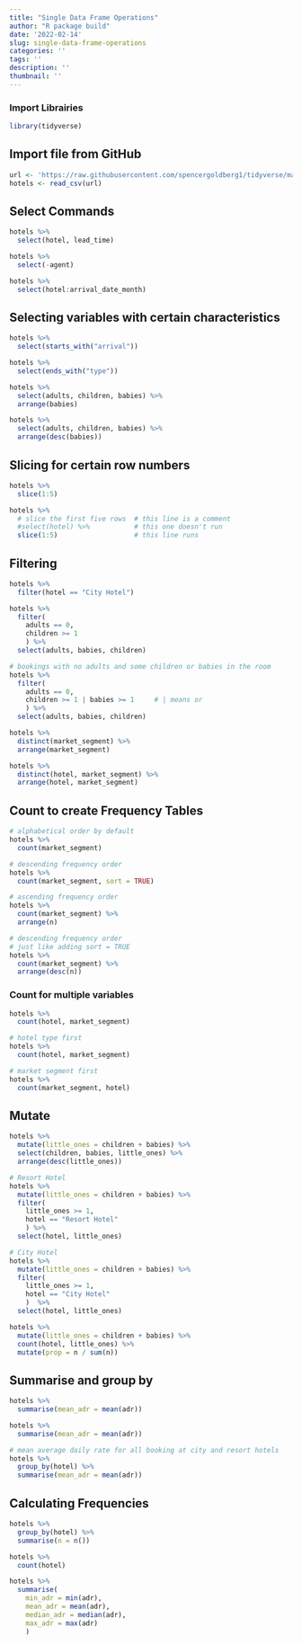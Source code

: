 ```yaml
---
title: "Single Data Frame Operations"
author: "R package build"
date: '2022-02-14'
slug: single-data-frame-operations
categories: ''
tags: ''
description: ''
thumbnail: ''
---
```


### Import Librairies
```r
library(tidyverse)
```

## Import file from GitHub
```r
url <- 'https://raw.githubusercontent.com/spencergoldberg1/tidyverse/main/hotels.csv'
hotels <- read_csv(url)
```

## Select Commands
```r
hotels %>%
  select(hotel, lead_time)
```
```r
hotels %>%
  select(-agent)
```
```r
hotels %>%
  select(hotel:arrival_date_month)
```
## Selecting variables with certain characteristics
```r
hotels %>%
  select(starts_with("arrival"))
```
```r
hotels %>%
  select(ends_with("type"))
```
```r
hotels %>%
  select(adults, children, babies) %>%
  arrange(babies)
```
```r
hotels %>%
  select(adults, children, babies) %>%
  arrange(desc(babies))
```
## Slicing for certain row numbers
```r
hotels %>%
  slice(1:5)
```
```r
hotels %>%
  # slice the first five rows  # this line is a comment
  #select(hotel) %>%           # this one doesn't run
  slice(1:5)                   # this line runs
```

## Filtering
```r
hotels %>%
  filter(hotel == "City Hotel")
```

```r
hotels %>%
  filter( 
    adults == 0,
    children >= 1
    ) %>% 
  select(adults, babies, children)
```
```r
# bookings with no adults and some children or babies in the room
hotels %>%
  filter( 
    adults == 0,     
    children >= 1 | babies >= 1     # | means or
    ) %>%
  select(adults, babies, children)
```
```r
hotels %>% 
  distinct(market_segment) %>%
  arrange(market_segment)
```
```r
hotels %>% 
  distinct(hotel, market_segment) %>%
  arrange(hotel, market_segment)
```


## Count to create Frequency Tables
```r
# alphabetical order by default
hotels %>%
  count(market_segment)
```
```r
# descending frequency order
hotels %>%
  count(market_segment, sort = TRUE)
```
```r

# ascending frequency order
hotels %>%
  count(market_segment) %>%
  arrange(n)
```
```r
# descending frequency order
# just like adding sort = TRUE
hotels %>%
  count(market_segment) %>%
  arrange(desc(n))
```
### Count for multiple variables
```r
hotels %>%
  count(hotel, market_segment)
```
```r
# hotel type first
hotels %>%
  count(hotel, market_segment)
```
```r
# market segment first
hotels %>%
  count(market_segment, hotel)
```
## Mutate
```r
hotels %>%
  mutate(little_ones = children + babies) %>%
  select(children, babies, little_ones) %>%
  arrange(desc(little_ones))
```
```r

# Resort Hotel
hotels %>%
  mutate(little_ones = children + babies) %>%
  filter(
    little_ones >= 1,
    hotel == "Resort Hotel"
    ) %>%
  select(hotel, little_ones)
```
```r
# City Hotel
hotels %>%
  mutate(little_ones = children + babies) %>%
  filter(
    little_ones >= 1,
    hotel == "City Hotel"
    )  %>%
  select(hotel, little_ones)
```
```r
hotels %>%
  mutate(little_ones = children + babies) %>%
  count(hotel, little_ones) %>%
  mutate(prop = n / sum(n))
```
## Summarise and group by
```r
hotels %>%
  summarise(mean_adr = mean(adr))
```
```r
hotels %>%
  summarise(mean_adr = mean(adr))
```
```r
# mean average daily rate for all booking at city and resort hotels
hotels %>%
  group_by(hotel) %>%
  summarise(mean_adr = mean(adr))
```
## Calculating Frequencies
```r
hotels %>%
  group_by(hotel) %>%
  summarise(n = n())
```
```r
hotels %>%
  count(hotel)
```
```r
hotels %>%
  summarise(
    min_adr = min(adr),
    mean_adr = mean(adr),
    median_adr = median(adr),
    max_adr = max(adr)
    )
```

